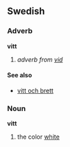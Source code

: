 ==Swedish==
===Adverb===
'''vitt'''
#''adverb from [[vid]]''
====See also====
*[[vitt och brett]]

===Noun===
'''vitt'''
#the color [[white]]